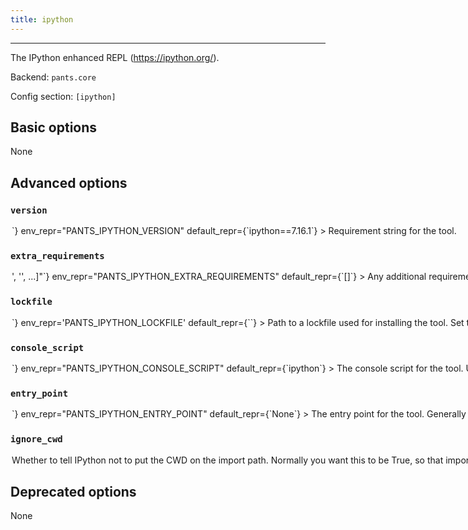 ```yaml
---
title: ipython
---
```



---

The IPython enhanced REPL (https://ipython.org/).

Backend: <span className="color--primary">`pants.core`</span>

Config section: <span className="color--primary">`[ipython]`</span>

<span className={styles.options}>

## Basic options

None

## Advanced options

### `version`

<Option
  cli_repr={`--ipython-version=<str>`}
  env_repr="PANTS_IPYTHON_VERSION"
  default_repr={`ipython==7.16.1`}
>

Requirement string for the tool.

</Option>

### `extra_requirements`

<Option
  cli_repr={`--ipython-extra-requirements="['<str>', '<str>', ...]"`}
  env_repr="PANTS_IPYTHON_EXTRA_REQUIREMENTS"
  default_repr={`[]`}
>

Any additional requirement strings to use with the tool. This is useful if the
tool allows you to install plugins or if you need to constrain a dependency to
a certain version.

</Option>

### `lockfile`

<Option
  cli_repr={`--ipython-lockfile=<str>`}
  env_repr='PANTS_IPYTHON_LOCKFILE'
  default_repr={`<default>`}
>

Path to a lockfile used for installing the tool.

Set to the string `<default>` to use a lockfile provided by Pants, so long as you have not changed the `--version` and `--extra-requirements` options, and the tool&#x27;s interpreter constraints are compatible with the default. Pants will error or warn if the lockfile is not compatible (controlled by `[python-setup].invalid_lockfile_behavior`). See https://github.com/pantsbuild/pants/blob/release_2.7.2/src/python/pants/backend/python/subsystems/ipython_lockfile.txt for the default lockfile contents.

Set to the string `<none>` to opt out of using a lockfile. We do not recommend this, though, as lockfiles are essential for reproducible builds.

To use a custom lockfile, set this option to a file path relative to the build root, then run `./pants generate-lockfiles --resolve=ipython`.

Lockfile generation currently does not wire up the `[python-repos]` options. If lockfile generation fails, you can manually generate a lockfile, such as by using pip-compile or `pip freeze`. Set this option to the path to your manually generated lockfile. When manually maintaining lockfiles, set `[python-setup].invalid_lockfile_behavior = 'ignore'`.

</Option>

### `console_script`

<Option
  cli_repr={`--ipython-console-script=<str>`}
  env_repr="PANTS_IPYTHON_CONSOLE_SCRIPT"
  default_repr={`ipython`}
>

The console script for the tool. Using this option is generally preferable to
(and mutually exclusive with) specifying an --entry-point since console script
names have a higher expectation of staying stable across releases of the tool.
Usually, you will not want to change this from the default.

</Option>

### `entry_point`

<Option
  cli_repr={`--ipython-entry-point=<str>`}
  env_repr="PANTS_IPYTHON_ENTRY_POINT"
  default_repr={`None`}
>

The entry point for the tool. Generally you only want to use this option if
the tool does not offer a --console-script (which this option is mutually
exclusive with). Usually, you will not want to change this from the default.

</Option>

### `ignore_cwd`

<Option
  cli_repr={`--[no-]ipython-ignore-cwd`}
  env_repr='PANTS_IPYTHON_IGNORE_CWD'
  default_repr={`True`}
>

Whether to tell IPython not to put the CWD on the import path.

Normally you want this to be True, so that imports come from the hermetic environment Pants creates.

However IPython&lt;7.13.0 doesn&#x27;t support this option, so if you&#x27;re using an earlier version (e.g., because you have Python 2.7 code) then you will need to set this to False, and you may have issues with imports from your CWD shading the hermetic environment.

</Option>

## Deprecated options

None

</span>
